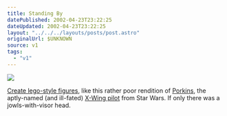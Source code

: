 ```yaml
---
title: Standing By
datePublished: 2002-04-23T23:22:25
dateUpdated: 2002-04-23T23:22:25
layout: "../../../layouts/posts/post.astro"
originalUrl: $UNKNOWN
source: v1
tags:
  - "v1"
---
```


![](/images/notes/standing-by.gif)

[Create lego-style figures][1], like this rather poor rendition of [Porkins][2], the aptly-named (and ill-fated) [X-Wing pilot][3] from Star Wars. If only there was a jowls-with-visor head.

[1]: http://www.reasonablyclever.com/ "Create lego-style figures: requires Flash"
[2]: http://web.qx.net/red6/Porkins/ "The Unofficial Jek Porkins web site "
[3]: http://www.geocities.com/Athens/Acropolis/6774/ "Porkins' demise"

